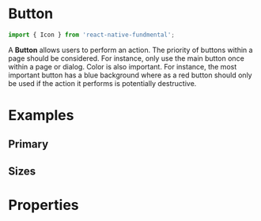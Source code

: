 
<Meta title="Icon" component={Icon} />

# Button

```js
import { Icon } from 'react-native-fundmental';
```

A **Button** allows users to perform an action. The priority of buttons within a page should be considered. For instance, only use the main button once within a page or dialog. Color is also important. For instance, the most important button has a blue background where as a red button should only be used if the action it performs is potentially destructive.

# Examples

## Primary

<Preview>
  <Story name="primary">
    <Icon iconSet="FontAwesome" glyph="shopping-cart" />
  </Story>
</Preview>

## Sizes

<Preview>
  <Story name="sizes">
    <Icon iconSet="FontAwesome" glyph="shopping-cart" size="s" />
    <Icon iconSet="FontAwesome" glyph="shopping-cart" />
    <Icon iconSet="FontAwesome" glyph="shopping-cart" size="m" />
    <Icon iconSet="FontAwesome" glyph="shopping-cart" size="l" />
    <Icon iconSet="FontAwesome" glyph="shopping-cart" size="xl" />
  </Story>
</Preview>

# Properties

<Props of={Icon} />
